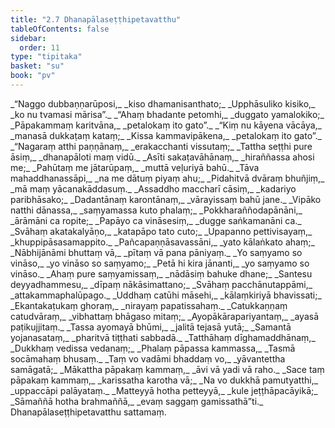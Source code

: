 ```yaml
---
title: "2.7 Dhanapālaseṭṭhipetavatthu"
tableOfContents: false
sidebar:
  order: 11
type: "tipitaka"
basket: "su"
book: "pv"
---
```



<DynamicBreadcrumb />

<Division number="227" book="pv">

<Paragraph number="249" type="verses" book="pv">
_“Naggo dubbaṇṇarūposi,_  
_kiso dhamanisanthato;_  
_Upphāsuliko kisiko,_  
_ko nu tvamasi mārisa”._  

</Paragraph>

</Division>
<Division number="228" book="pv">

<Paragraph number="250" type="verses" book="pv">
_“Ahaṃ bhadante petomhi,_  
_duggato yamalokiko;_  
_Pāpakammaṃ karitvāna,_  
_petalokaṃ ito gato”._  

</Paragraph>

</Division>
<Division number="229" book="pv">

<Paragraph number="251" type="verses" book="pv">
_“Kiṃ nu kāyena vācāya,_  
_manasā dukkaṭaṃ kataṃ;_  
_Kissa kammavipākena,_  
_petalokaṃ ito gato”._  

</Paragraph>

</Division>
<Division number="230" book="pv">

<Paragraph number="252" type="verses" book="pv">
_“Nagaraṃ atthi paṇṇānaṃ,_  
_erakacchanti vissutaṃ;_  
_Tattha seṭṭhi pure āsiṃ,_  
_dhanapāloti maṃ vidū._  

</Paragraph>

</Division>
<Division number="231" book="pv">

<Paragraph number="253" type="verses" book="pv">
_Asīti sakaṭavāhānaṃ,_  
_hiraññassa ahosi me;_  
_Pahūtaṃ me jātarūpaṃ,_  
_muttā veḷuriyā bahū._  

</Paragraph>

</Division>
<Division number="232" book="pv">

<Paragraph number="254" type="verses" book="pv">
_Tāva mahaddhanassāpi,_  
_na me dātuṃ piyaṃ ahu;_  
_Pidahitvā dvāraṃ bhuñjiṃ,_  
_mā maṃ yācanakāddasuṃ._  

</Paragraph>

</Division>
<Division number="233" book="pv">

<Paragraph number="255" type="verses" book="pv">
_Assaddho maccharī cāsiṃ,_  
_kadariyo paribhāsako;_  
_Dadantānaṃ karontānaṃ,_  
_vārayissaṃ bahū jane._  

</Paragraph>

</Division>
<Division number="234" book="pv">

<Paragraph number="256" type="verses" book="pv">
_Vipāko natthi dānassa,_  
_saṃyamassa kuto phalaṃ;_  
_Pokkharaññodapānāni,_  
_ārāmāni ca ropite;_  
_Papāyo ca vināsesiṃ,_  
_dugge saṅkamanāni ca._  

</Paragraph>

</Division>
<Division number="235" book="pv">

<Paragraph number="257" type="verses" book="pv">
_Svāhaṃ akatakalyāṇo,_  
_katapāpo tato cuto;_  
_Upapanno pettivisayaṃ,_  
_khuppipāsasamappito._  

</Paragraph>

</Division>
<Division number="236" book="pv">

<Paragraph number="258" type="verses" book="pv">
_Pañcapaṇṇāsavassāni,_  
_yato kālaṅkato ahaṃ;_  
_Nābhijānāmi bhuttaṃ vā,_  
_pītaṃ vā pana pāniyaṃ._  

</Paragraph>

</Division>
<Division number="237" book="pv">

<Paragraph number="259" type="verses" book="pv">
_Yo saṃyamo so vināso,_  
_yo vināso so saṃyamo;_  
_Petā hi kira jānanti,_  
_yo saṃyamo so vināso._  

</Paragraph>

</Division>
<Division number="238" book="pv">

<Paragraph number="260" type="verses" book="pv">
_Ahaṃ pure saṃyamissaṃ,_  
_nādāsiṃ bahuke dhane;_  
_Santesu deyyadhammesu,_  
_dīpaṃ nākāsimattano;_  
_Svāhaṃ pacchānutappāmi,_  
_attakammaphalūpago._  

</Paragraph>

</Division>
<Division number="239" book="pv">

<Paragraph number="261" type="verses" book="pv">
_Uddhaṃ catūhi māsehi,_  
_kālaṃkiriyā bhavissati;_  
_Ekantakaṭukaṃ ghoraṃ,_  
_nirayaṃ papatissahaṃ._  

</Paragraph>

</Division>
<Division number="240" book="pv">

<Paragraph number="262" type="verses" book="pv">
_Catukkaṇṇaṃ catudvāraṃ,_  
_vibhattaṃ bhāgaso mitaṃ;_  
_Ayopākārapariyantaṃ,_  
_ayasā paṭikujjitaṃ._  

</Paragraph>

</Division>
<Division number="241" book="pv">

<Paragraph number="263" type="verses" book="pv">
_Tassa ayomayā bhūmi,_  
_jalitā tejasā yutā;_  
_Samantā yojanasataṃ,_  
_pharitvā tiṭṭhati sabbadā._  

</Paragraph>

</Division>
<Division number="242" book="pv">

<Paragraph number="264" type="verses" book="pv">
_Tatthāhaṃ dīghamaddhānaṃ,_  
_Dukkhaṃ vedissa vedanaṃ;_  
_Phalaṃ pāpassa kammassa,_  
_Tasmā socāmahaṃ bhusaṃ._  

</Paragraph>

</Division>
<Division number="243" book="pv">

<Paragraph number="265" type="verses" book="pv">
_Taṃ vo vadāmi bhaddaṃ vo,_  
_yāvantettha samāgatā;_  
_Mākattha pāpakaṃ kammaṃ,_  
_āvi vā yadi vā raho._  

</Paragraph>

</Division>
<Division number="244" book="pv">

<Paragraph number="266" type="verses" book="pv">
_Sace taṃ pāpakaṃ kammaṃ,_  
_karissatha karotha vā;_  
_Na vo dukkhā pamutyatthi,_  
_uppaccāpi palāyataṃ._  

</Paragraph>

</Division>
<Division number="245" book="pv">

<Paragraph number="267" type="verses" book="pv">
_Matteyyā hotha petteyyā,_  
_kule jeṭṭhāpacāyikā;_  
_Sāmaññā hotha brahmaññā,_  
_evaṃ saggaṃ gamissathā”ti._  


</Paragraph>
</Division>

<Paragraph number="268" type="center" book="pv">
Dhanapālaseṭṭhipetavatthu sattamaṃ.
</Paragraph>